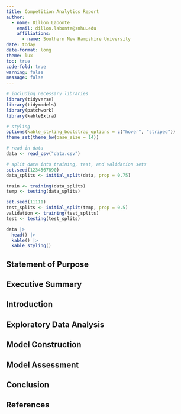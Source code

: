 ```yaml
---
title: Competition Analytics Report
author: 
  - name: Dillon Labonte
    email: dillon.labonte@snhu.edu
    affiliations: 
      - name: Southern New Hampshire University
date: today
date-format: long
theme: lux
toc: true
code-fold: true
warning: false
message: false
---
```


```r
# including necessary libraries
library(tidyverse)
library(tidymodels)
library(patchwork)
library(kableExtra)

# styling
options(kable_styling_bootstrap_options = c("hover", "striped"))
theme_set(theme_bw(base_size = 14))

# read in data
data <- read_csv("data.csv")

# split data into training, test, and validation sets
set.seed(1234567890)
data_splits <- initial_split(data, prop = 0.75)

train <- training(data_splits)
temp <- testing(data_splits)

set.seed(11111)
test_splits <- initial_split(temp, prop = 0.5)
validation <- training(test_splits)
test <- testing(test_splits)

```

```r

data |>
  head() |>
  kable() |>
  kable_styling()

```


## Statement of Purpose



## Executive Summary



## Introduction



## Exploratory Data Analysis



## Model Construction



## Model Assessment



## Conclusion



## References

